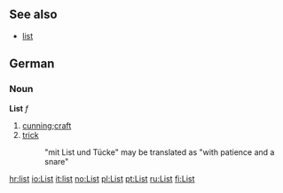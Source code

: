 ==See also==
*[[list]]

==German==
===Noun===
'''List''' ''f''

#[[cunning]];[[craft]]
#[[trick]]
#:"mit List und Tücke" may be translated as "with patience and a snare"

[[hr:list]]
[[io:List]]
[[it:list]]
[[no:List]]
[[pl:List]]
[[pt:List]]
[[ru:List]]
[[fi:List]]